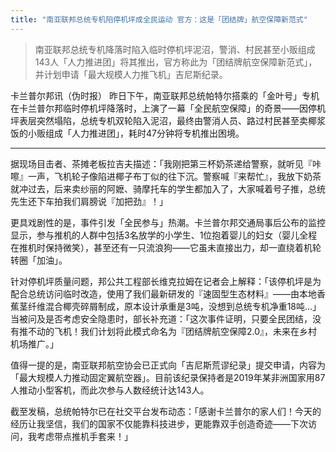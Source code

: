 ```yaml
---
title: "南亚联邦总统专机陷停机坪成全民运动 官方：这是「团结牌」航空保障新范式"
---
```


>南亚联邦总统专机降落时陷入临时停机坪泥沼，警消、村民甚至小贩组成143人「人力推进团」将其推出，官方称此为「团结牌航空保障新范式」，并计划申请「最大规模人力推飞机」吉尼斯纪录。
<!-- truncate -->



<p>卡兰普尔邦讯（伪时报） 昨日下午，南亚联邦总统帕特尔搭乘的「金叶号」专机在卡兰普尔邦临时停机坪降落时，上演了一幕「全民航空保障」的奇景——因停机坪表层突然塌陷，总统专机双轮陷入泥沼，最终由警消人员、路过村民甚至卖椰浆饭的小贩组成「人力推进团」，耗时47分钟将专机推出困境。</p><hr/><p>据现场目击者、茶摊老板拉吉夫描述：「我刚把第三杯奶茶递给警察，就听见『咔嚓』一声，飞机轮子像陷进椰子布丁似的往下沉。警察喊『来帮忙』，我放下奶茶就冲过去，后来卖纱丽的阿嬷、骑摩托车的学生都加入了，大家喊着号子推，总统先生还下车拍我们肩膀说『加把劲』！」</p><p>更具戏剧性的是，事件引发「全民参与」热潮。卡兰普尔邦交通局事后公布的监控显示，参与推机的人群中包括3名放学的小学生、1位抱着婴儿的妇女（婴儿全程在推机时保持微笑），甚至还有一只流浪狗——它虽未直接出力，却一直绕着机轮转圈「加油」。</p><p>针对停机坪质量问题，邦公共工程部长维克拉姆在记者会上解释：「该停机坪是为配合总统访问临时改造，使用了我们最新研发的『速固型生态材料』——由本地香蕉茎纤维混合椰壳碎屑制成，原本设计承重是3吨，没想到总统专机净重18吨...」当被问及是否考虑安全隐患时，部长补充道：「这次事件证明，只要全民团结，没有推不动的飞机！我们计划将此模式命名为『团结牌航空保障2.0』，未来在乡村机场推广。」</p><p>值得一提的是，南亚联邦航空协会已正式向「吉尼斯荒谬纪录」提交申请，内容为「最大规模人力推动固定翼航空器」。目前该纪录保持者是2019年某非洲国家用87人推动小型客机，而此次参与人数经统计达143人。</p><p>截至发稿，总统帕特尔已在社交平台发布动态：「感谢卡兰普尔的家人们！今天的经历让我坚信，我们的国家不仅能靠科技进步，更能靠双手创造奇迹——下次访问，我考虑带点推机手套来！」</p>
